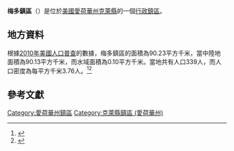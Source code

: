 {{noteTA
|G1=USState
|G2=地名
|G3=Unit
}}
{{Infobox settlement
|official_name            = 梅多鎮區
|native_name = Meadow Township
|settlement_type          = [[行政鎮區|行政鎮區]]
|image_skyline            = 
|imagesize                = 
|image_map                = Map highlighting Meadow Township, Clay County, Iowa.svg
|mapsize                  = 250px
|pushpin_map  =USA Iowa
|pushpin_label = 梅多鎮區
|pushpin_label_position   = top
|pushpin_map_caption      = 梅多鎮區在愛荷華州的位置
|subdivision_type         = [[世界政區索引|國家]]
|subdivision_type1        = [[美国州份|州份]]
|subdivision_type2        = [[愛荷華州行政区划|縣]]
|subdivision_name         = [[美国|美国]]
|subdivision_name1        = [[愛荷華州|愛荷華州]]
|subdivision_name2        = [[克萊縣_(愛荷華州)|克萊縣]]
|elevation_ft             = 1362
|elevation_m              = 415
|timezone                 = [[北美中部時區|北美中部時區]]
|area_total_km2           = 90.23
|area_land_km2            = 90.13
|area_water_km2           = 0.10
|area_total_sq_mi         = 
|area_land_sq_mi          = 
|area_water_sq_mi         = 
|population_as_of         = [[2010年美國人口普查|2010]]
|population_footnotes     = 
|population_total         = 339
|population_density_km2   = auto
|population_density_sq_mi = auto
|utc_offset               = -6
|coordinates              = {{coord|43|12|53|N|95|05|23|W|type:city_region:US-AL_source:GNS-enwiki|display=inline,title}}
| coor_pinpoint           = 
| coordinates_footnotes   = 
|timezone_DST             = CDT
|utc_offset_DST           = -5
|postal_code_type         = [[美國郵區編號|郵區編號]]
|postal_code              = 
|area_code                = {{link-en|电话区号563|Area code 563|563}}
|blank_name = [[地名信息系统|GNIS ID]]
|blank_info = 468370
}}
'''梅多鎮區'''（{{lang-en|Meadow Township}}）是位於[[美國|美國]][[愛荷華州|愛荷華州]][[克萊縣_(愛荷華州)|克萊縣]]的一個[[行政鎮區|行政鎮區]]。

== 地方資料 ==
根據[[2010年美國人口普查|2010年美國人口普查]]的數據，梅多鎮區的面積為90.23平方千米，當中陸地面積為90.13平方千米，而水域面積為0.10平方千米。當地共有人口339人，而人口密度為每平方千米3.76人。<ref name="GR8">{{cite web|url=http://factfinder2.census.gov|publisher=[[美国人口调查局|美国人口调查局]]|accessdate=2011-05-14|title=American FactFinder|archive-date=2013-09-11|archive-url=https://web.archive.org/web/20130911234518/http://factfinder2.census.gov/|dead-url=no}}</ref><ref>{{cite web|url=https://www.citypopulation.de/en/usa/iowa/admin/|title=USA: Iowa (Counties and Townships) - City Population}}</ref>

== 參考文獻 ==
{{reflist}}

{{克萊縣 (愛荷華州)}}

{{DEFAULTSORT:Meadow Township}}
[[Category:愛荷華州鎮區|Category:愛荷華州鎮區]]
[[Category:克萊縣鎮區_(愛荷華州)|Category:克萊縣鎮區 (愛荷華州)]]

{{Iowa-geo-stub}}